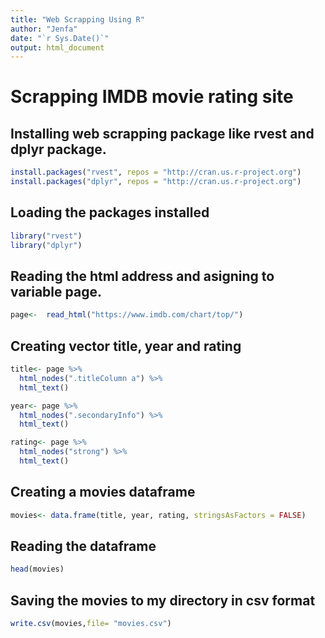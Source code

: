 ```yaml
---
title: "Web Scrapping Using R"
author: "Jenfa"
date: "`r Sys.Date()`"
output: html_document
---
```



# Scrapping IMDB movie rating site
## Installing web scrapping package like rvest and dplyr package. 

```r
install.packages("rvest", repos = "http://cran.us.r-project.org")
install.packages("dplyr", repos = "http://cran.us.r-project.org")
```

## Loading the packages installed
```r
library("rvest")
library("dplyr")
```

## Reading the html address and asigning to variable page.

```r
page<-  read_html("https://www.imdb.com/chart/top/")
```

## Creating vector title, year and rating
```r
title<- page %>% 
  html_nodes(".titleColumn a") %>% 
  html_text()

year<- page %>% 
  html_nodes(".secondaryInfo") %>% 
  html_text()

rating<- page %>% 
  html_nodes("strong") %>% 
  html_text()
```
## Creating a movies dataframe
```r
movies<- data.frame(title, year, rating, stringsAsFactors = FALSE)
```
## Reading the dataframe
```r
head(movies)
```
## Saving the movies to my directory in csv format
```r
write.csv(movies,file= "movies.csv")
```

